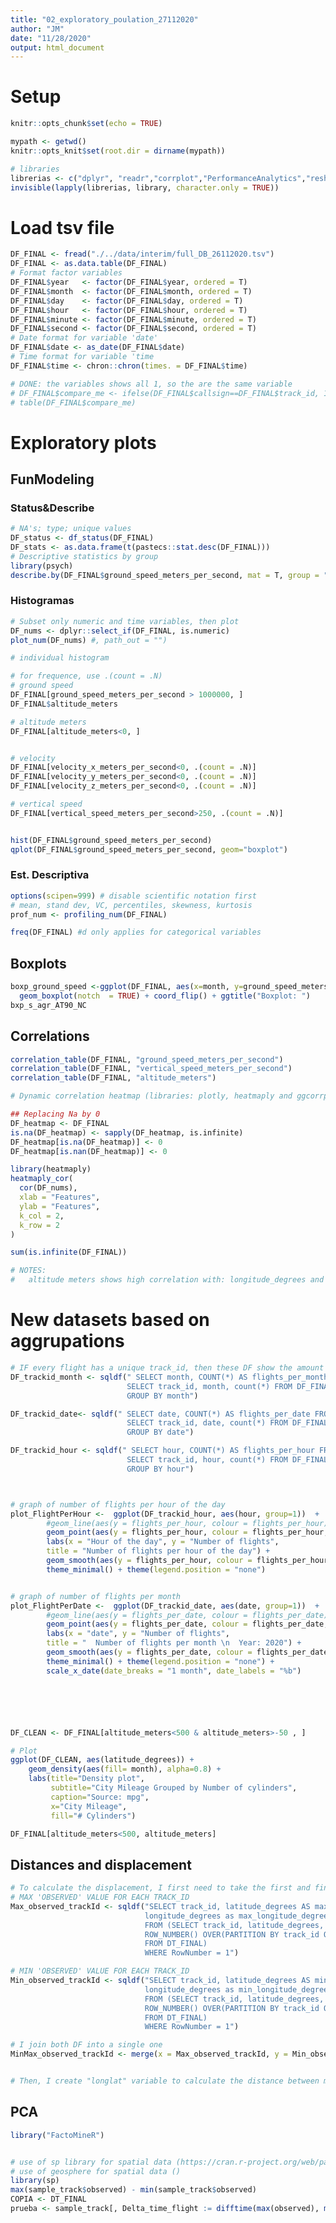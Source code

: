 ```yaml
---
title: "02_exploratory_poulation_27112020"
author: "JM"
date: "11/28/2020"
output: html_document
---
```

# Setup
```r
knitr::opts_chunk$set(echo = TRUE)

mypath <- getwd()
knitr::opts_knit$set(root.dir = dirname(mypath))

# libraries
librerias <- c("dplyr", "readr","corrplot","PerformanceAnalytics","reshape","sqldf","GGally","ggplot2","factoextra","psych","plotrix","Metrics","grid","gridExtra","rpart.plot","ggpubr","dplyr", "funModeling", "ggrepel", "data.table")
invisible(lapply(librerias, library, character.only = TRUE))
```

# Load tsv file
```r
DF_FINAL <- fread("./../data/interim/full_DB_26112020.tsv")
DF_FINAL <- as.data.table(DF_FINAL)
# Format factor variables
DF_FINAL$year   <- factor(DF_FINAL$year, ordered = T)
DF_FINAL$month  <- factor(DF_FINAL$month, ordered = T)
DF_FINAL$day    <- factor(DF_FINAL$day, ordered = T)
DF_FINAL$hour   <- factor(DF_FINAL$hour, ordered = T)
DF_FINAL$minute <- factor(DF_FINAL$minute, ordered = T)
DF_FINAL$second <- factor(DF_FINAL$second, ordered = T)
# Date format for variable 'date'
DF_FINAL$date <- as_date(DF_FINAL$date)
# Time format for variable 'time
DF_FINAL$time <- chron::chron(times. = DF_FINAL$time)
```


```r
# DONE: the variables shows all 1, so the are the same variable
# DF_FINAL$compare_me <- ifelse(DF_FINAL$callsign==DF_FINAL$track_id, 1, 0)
# table(DF_FINAL$compare_me)
```

# Exploratory plots
## FunModeling
### Status&Describe
```r
# NA's; type; unique values
DF_status <- df_status(DF_FINAL)
DF_stats <- as.data.frame(t(pastecs::stat.desc(DF_FINAL)))
# Descriptive statistics by group
library(psych)
describe.by(DF_FINAL$ground_speed_meters_per_second, mat = T, group = "month")
```

### Histogramas
```r
# Subset only numeric and time variables, then plot
DF_nums <- dplyr::select_if(DF_FINAL, is.numeric)
plot_num(DF_nums) #, path_out = "")

# individual histogram
```


```r
# for frequence, use .(count = .N)
# ground speed 
DF_FINAL[ground_speed_meters_per_second > 1000000, ]
DF_FINAL$altitude_meters

# altitude meters
DF_FINAL[altitude_meters<0, ]


# velocity
DF_FINAL[velocity_x_meters_per_second<0, .(count = .N)]
DF_FINAL[velocity_y_meters_per_second<0, .(count = .N)]
DF_FINAL[velocity_z_meters_per_second<0, .(count = .N)]

# vertical speed
DF_FINAL[vertical_speed_meters_per_second>250, .(count = .N)]


hist(DF_FINAL$ground_speed_meters_per_second)
qplot(DF_FINAL$ground_speed_meters_per_second, geom="boxplot") 
```

### Est. Descriptiva
```r
options(scipen=999) # disable scientific notation first
# mean, stand dev, VC, percentiles, skewness, kurtosis
prof_num <- profiling_num(DF_FINAL)
```


```r
freq(DF_FINAL) #d only applies for categorical variables
```

## Boxplots
```r
boxp_ground_speed <-ggplot(DF_FINAL, aes(x=month, y=ground_speed_meters_per_second, fill=ground_speed_meters_per_second)) +
  geom_boxplot(notch  = TRUE) + coord_flip() + ggtitle("Boxplot: ")
bxp_s_agr_AT90_NC
```


## Correlations
```r
correlation_table(DF_FINAL, "ground_speed_meters_per_second")
correlation_table(DF_FINAL, "vertical_speed_meters_per_second")
correlation_table(DF_FINAL, "altitude_meters")

# Dynamic correlation heatmap (libraries: plotly, heatmaply and ggcorrplot)

## Replacing Na by 0
DF_heatmap <- DF_FINAL
is.na(DF_heatmap) <- sapply(DF_heatmap, is.infinite)
DF_heatmap[is.na(DF_heatmap)] <- 0
DF_heatmap[is.nan(DF_heatmap)] <- 0

library(heatmaply)
heatmaply_cor(
  cor(DF_nums),
  xlab = "Features", 
  ylab = "Features",
  k_col = 2, 
  k_row = 2
)

sum(is.infinite(DF_FINAL))

# NOTES:
#   altitude meters shows high correlation with: longitude_degrees and ground speed


```

# New datasets based on aggrupations
```r
# IF every flight has a unique track_id, then these DF show the amount of flights per hour, date and month
DF_trackid_month <- sqldf(" SELECT month, COUNT(*) AS flights_per_month FROM (
                          SELECT track_id, month, count(*) FROM DF_FINAL GROUP BY track_id, month) 
                          GROUP BY month")

DF_trackid_date<- sqldf(" SELECT date, COUNT(*) AS flights_per_date FROM (
                          SELECT track_id, date, count(*) FROM DF_FINAL GROUP BY track_id, date) 
                          GROUP BY date")

DF_trackid_hour <- sqldf(" SELECT hour, COUNT(*) AS flights_per_hour FROM (
                          SELECT track_id, hour, count(*) FROM DF_FINAL GROUP BY track_id, hour) 
                          GROUP BY hour")



# graph of number of flights per hour of the day
plot_FlightPerHour <-  ggplot(DF_trackid_hour, aes(hour, group=1))  + 
        #geom_line(aes(y = flights_per_hour, colour = flights_per_hour), alpha = .5) +
        geom_point(aes(y = flights_per_hour, colour = flights_per_hour, alpha = .2))  +
        labs(x = "Hour of the day", y = "Number of flights", 
        title = "Number of flights per hour of the day") + 
        geom_smooth(aes(y = flights_per_hour, colour = flights_per_hour), method="loess", se=T) +
        theme_minimal() + theme(legend.position = "none")


# graph of number of flights per month
plot_FlightPerDate <-  ggplot(DF_trackid_date, aes(date, group=1))  + 
        #geom_line(aes(y = flights_per_date, colour = flights_per_date), alpha = .5) +
        geom_point(aes(y = flights_per_date, colour = flights_per_date, alpha = .2))  +
        labs(x = "date", y = "Number of flights", 
        title = "  Number of flights per month \n  Year: 2020") + 
        geom_smooth(aes(y = flights_per_date, colour = flights_per_date), method="loess", se=T) +
        theme_minimal() + theme(legend.position = "none") + 
        scale_x_date(date_breaks = "1 month", date_labels = "%b") 






DF_CLEAN <- DF_FINAL[altitude_meters<500 & altitude_meters>-50 , ]

# Plot
ggplot(DF_CLEAN, aes(latitude_degrees)) + 
    geom_density(aes(fill= month), alpha=0.8) + 
    labs(title="Density plot", 
         subtitle="City Mileage Grouped by Number of cylinders",
         caption="Source: mpg",
         x="City Mileage",
         fill="# Cylinders")

DF_FINAL[altitude_meters<500, altitude_meters]
```

## Distances and displacement
```r
# To calculate the displacement, I first need to take the first and final row for each flight (group by track_id)
# MAX 'OBSERVED' VALUE FOR EACH TRACK_ID
Max_observed_trackId <- sqldf("SELECT track_id, latitude_degrees AS max_latitude_degrees, 
                              longitude_degrees as max_longitude_degrees, observed as max_observed
                              FROM (SELECT track_id, latitude_degrees, longitude_degrees, observed, 
                              ROW_NUMBER() OVER(PARTITION BY track_id ORDER BY track_id, observed DESC) AS RowNumber 
                              FROM DT_FINAL)
                              WHERE RowNumber = 1")

# MIN 'OBSERVED' VALUE FOR EACH TRACK_ID
Min_observed_trackId <- sqldf("SELECT track_id, latitude_degrees AS min_latitude_degrees, 
                              longitude_degrees as min_longitude_degrees, observed as min_observed
                              FROM (SELECT track_id, latitude_degrees, longitude_degrees, observed, 
                              ROW_NUMBER() OVER(PARTITION BY track_id ORDER BY track_id, observed ASC) AS RowNumber 
                              FROM DT_FINAL)
                              WHERE RowNumber = 1")

# I join both DF into a single one
MinMax_observed_trackId <- merge(x = Max_observed_trackId, y = Min_observed_trackId, by = "track_id")


# Then, I create "longlat" variable to calculate the distance between max and min coordinate for each row
```

## PCA
```r
library("FactoMineR")



```




```r
# use of sp library for spatial data (https://cran.r-project.org/web/packages/sp/sp.pdf)
# use of geosphere for spatial data ()
library(sp)
max(sample_track$observed) - min(sample_track$observed) 
COPIA <- DT_FINAL
prueba <- sample_track[, Delta_time_flight := difftime(max(observed), min(observed)), by = track_id]
```



























